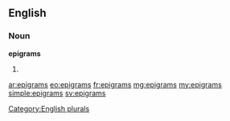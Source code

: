 ==English==

===Noun===
'''epigrams'''

# {{plural of|[[epigram]]}}

[[Category:English plurals]]

[[ar:epigrams]]
[[eo:epigrams]]
[[fr:epigrams]]
[[mg:epigrams]]
[[my:epigrams]]
[[simple:epigrams]]
[[sv:epigrams]]